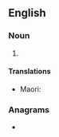 ==English==

===Noun===
{{head|en|noun plural form}}

# {{plural of|rootlet|lang=en}}

====Translations====
{{trans-top|}}
* Maori: {{t|mi|wekeweke}}
{{trans-mid}}
{{trans-bottom}}

===Anagrams===
* {{l|en|tool-rest}}